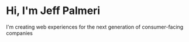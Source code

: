 # Hi, I'm Jeff Palmeri

I'm creating web experiences for the next generation of consumer-facing companies